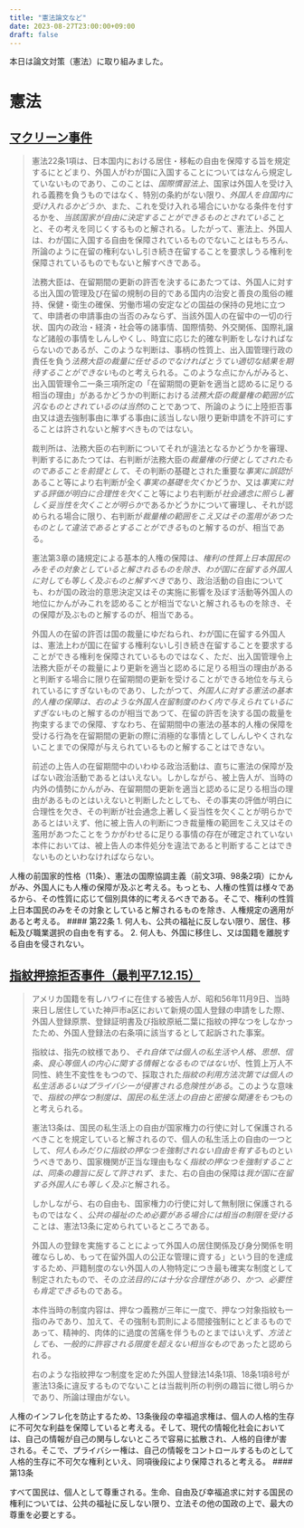 ```yaml
---
title: "憲法論文など"
date: 2023-08-27T23:00:00+09:00
draft: false
---
```




本日は論文対策（憲法）に取り組みました。

# 憲法

## [マクリーン事件](https://www.courts.go.jp/app/hanrei_jp/detail2?id=53255)

> 憲法22条1項は、日本国内における居住・移転の自由を保障する旨を規定するにとどまり、外国人がわが国に入国することについてはなんら規定していないものであり、このことは、*国際慣習法上*、国家は外国人を受け入れる義務を負うものではなく、特別の条約がない限り、*外国人を自国内に受け入れるかどうか*、また、これを受け入れる場合にいかなる条件を付するかを、*当該国家が自由に決定することができるものとされている*ことと、その考えを同じくするものと解される。したがって、憲法上、外国人は、わが国に入国する自由を保障されているものでないことはもちろん、所論のように在留の権利ないし引き続き在留することを要求しうる権利を保障されているものでもないと解すべきである。
> 
> 法務大臣は、在留期間の更新の許否を決するにあたつては、外国人に対する出入国の管理及び在留の規制の目的である国内の治安と善良の風俗の維持、保健・衛生の確保、労働市場の安定などの国益の保持の見地に立つて、申請者の申請事由の当否のみならず、当該外国人の在留中の一切の行状、国内の政治・経済・社会等の諸事情、国際情勢、外交関係、国際礼譲など諸般の事情をしんしやくし、時宜に応じた的確な判断をしなければならないのであるが、このような判断は、事柄の性質上、出入国管理行政の責任を負う*法務大臣の裁量に任せるのでなければとうてい適切な結果を期待することができない*ものと考えられる。このような点にかんがみると、出入国管理令二一条三項所定の「在留期間の更新を適当と認めるに足りる相当の理由」があるかどうかの判断における*法務大臣の裁量権の範囲が広汎なものとされているのは当然*のことであつて、所論のように上陸拒否事由又は退去強制事由に準ずる事由に該当しない限り更新申請を不許可にすることは許されないと解すべきものではない。
> 
> 裁判所は、法務大臣の右判断についてそれが違法となるかどうかを審理、判断するにあたつては、右判断が法務大臣の*裁量権の行使としてされたものであることを前提として*、その判断の基礎とされた重要な*事実に誤認*があること等により右判断が全く*事実の基礎を欠く*かどうか、又は*事実に対する評価が明白に合理性を欠く*こと等により右判断が*社会通念に照らし著しく妥当性を欠くことが明らか*であるかどうかについて審理し、それが認められる場合に限り、右判断が*裁量権の範囲をこえ又はその濫用があつたものとして違法であるとすることができる*ものと解するのが、相当である。
> 
> 憲法第3章の諸規定による基本的人権の保障は、*権利の性質上日本国民のみをその対象としていると解されるものを除き、わが国に在留する外国人に対しても等しく及ぶものと解すべきで*あり、政治活動の自由についても、わが国の政治的意思決定又はその実施に影響を及ぼす活動等外国人の地位にかんがみこれを認めることが相当でないと解されるものを除き、その保障が及ぶものと解するのが、相当である。
> 
> 外国人の在留の許否は国の裁量にゆだねられ、わが国に在留する外国人は、憲法上わが国に在留する権利ないし引き続き在留することを要求することができる権利を保障されているものではなく、ただ、出入国管理令上法務大臣がその裁量により更新を適当と認めるに足りる相当の理由があると判断する場合に限り在留期間の更新を受けることができる地位を与えられているにすぎないものであり、したがつて、*外国人に対する憲法の基本的人権の保障は、右のような外国人在留制度のわく内で与えられているにすぎない*ものと解するのが相当であつて、在留の許否を決する国の裁量を拘束するまでの保障、すなわち、在留期間中の憲法の基本的人権の保障を受ける行為を在留期間の更新の際に消極的な事情としてしんしやくされないことまでの保障が与えられているものと解することはできない。
> 
> 前述の上告人の在留期間中のいわゆる政治活動は、直ちに憲法の保障が及ばない政治活動であるとはいえない。しかしながら、被上告人が、当時の内外の情勢にかんがみ、在留期間の更新を適当と認めるに足りる相当の理由があるものとはいえないと判断したとしても、その事実の評価が明白に合理性を欠き、その判断が社会通念上著しく妥当性を欠くことが明らかであるとはいえず、他に被上告人の判断につき裁量権の範囲をこえ又はその濫用があつたことをうかがわせるに足りる事情の存在が確定されていない本件においては、被上告人の本件処分を違法であると判断することはできないものといわなければならない。

<Kihan title="外国人人権共有主体性">
人権の前国家的性格（11条）、憲法の国際協調主義（前文3項、98条2項）にかんがみ、外国人にも人権の保障が及ぶと考える。もっとも、人権の性質は様々であるから、その性質に応じて個別具体的に考えるべきである。そこで、権利の性質上日本国民のみをその対象としていると解されるものを除き、人権規定の適用があると考える。
</Kihan>

<Joubun>
#### 第22条
1. 何人も、公共の福祉に反しない限り、居住、移転及び職業選択の自由を有する。
2. 何人も、外国に移住し、又は国籍を離脱する自由を侵されない。
</Joubun>

## [指紋押捺拒否事件（最判平7.12.15）](https://www.courts.go.jp/app/hanrei_jp/detail2?id=50119)

> アメリカ国籍を有しハワイに在住する被告人が、昭和56年11月9日、当時来日し居住していた神戸市a区において新規の国人登録の申請をした際、外国人登録原票、登録証明書及び指紋原紙二葉に指紋の押なつをしなかったため、外国人登録法の右条項に該当するとして起訴された事案。
> 
> 指紋は、指先の紋様であり、*それ自体では個人の私生活や人格、思想、信条、良心等個人の内心に関する情報となるものではない*が、性質上万人不同性、終生不変性をもつので、採取された*指紋の利用方法次第では個人の私生活あるいはプライバシーが侵害される危険性がある*。このような意味で、*指紋の押なつ制度は、国民の私生活上の自由と密接な関連をもつ*ものと考えられる。
> 
> 憲法13条は、国民の私生活上の自由が国家権力の行使に対して保護されるべきことを規定していると解されるので、個人の私生活上の自由の一つとして、*何人もみだりに指紋の押なつを強制されない自由を有する*ものというべきであり、国家機関が正当な理由もなく*指紋の押なつを強制することは、同条の趣旨に反して許されず*、また、右の自由の保障は*我が国に在留する外国人にも等しく及ぶ*と解される。
> 
> しかしながら、右の自由も、国家権力の行使に対して無制限に保護されるものではなく、*公共の福祉のため必要がある場合には相当の制限を受ける*ことは、憲法13条に定められているところである。
> 
> 外国人の登録を実施することによって外国人の居住関係及び身分関係を明確ならしめ、もって在留外国人の公正な管理に資する」という目的を達成するため、戸籍制度のない外国人の人物特定につき最も確実な制度として制定されたもので、その*立法目的には十分な合理性があり、かつ、必要性も肯定できる*ものである。
> 
> 本件当時の制度内容は、押なつ義務が三年に一度で、押なつ対象指紋も一指のみであり、加えて、その強制も罰則による間接強制にとどまるものであって、精神的、肉体的に過度の苦痛を伴うものとまではいえず、*方法としても、一般的に許容される限度を超えない相当なもの*であったと認められる。
> 
> 右のような指紋押なつ制度を定めた外国人登録法14条1項、18条1項8号が憲法13条に違反するものでないことは当裁判所の判例の趣旨に徴し明らかであり、所論は理由がない。


<Kihan title="プライバシー権">
人権のインフレ化を防止するため、13条後段の幸福追求権は、個人の人格的生存に不可欠な利益を保障していると考える。そして、現代の情報化社会においては、自己の情報が自己の関与しないところで容易に拡散され、人格的自律が害される。そこで、プライバシー権は、自己の情報をコントロールするものとして人格的生存に不可欠な権利といえ、同項後段により保障されると考える。
</Kihan>

<Joubun>
#### 第13条

すべて国民は、個人として尊重される。生命、自由及び幸福追求に対する国民の権利については、公共の福祉に反しない限り、立法その他の国政の上で、最大の尊重を必要とする。
</Joubun>